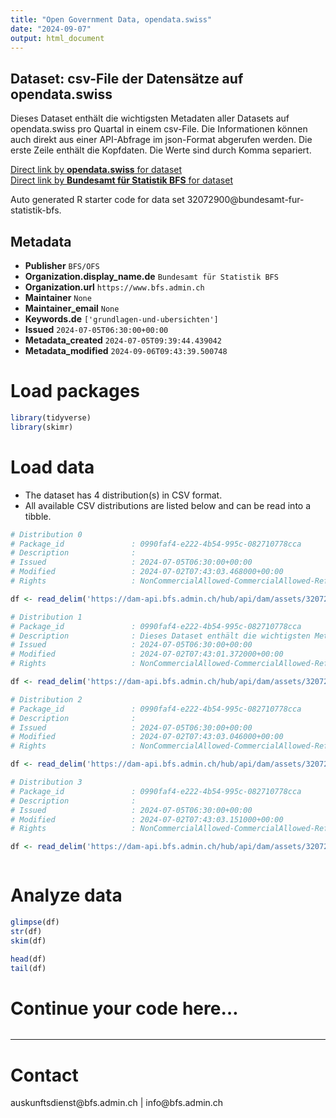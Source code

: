 ```yaml
---
title: "Open Government Data, opendata.swiss"
date: "2024-09-07"
output: html_document
---
```


## Dataset: csv-File der Datensätze auf opendata.swiss

Dieses Dataset enthält die wichtigsten Metadaten aller Datasets auf opendata.swiss pro Quartal in einem csv-File. Die Informationen können auch direkt aus einer API-Abfrage im json-Format abgerufen werden. Die erste Zeile enthält die Kopfdaten. Die Werte sind durch Komma separiert.

[Direct link by **opendata.swiss** for dataset](https://opendata.swiss/de/dataset/csv-file-der-datensatze-auf-opendata-swiss1)<br>
[Direct link by **Bundesamt für Statistik BFS** for dataset](https://www.bfs.admin.ch/asset/de/ts-d-00.02-OGD-03)

Auto generated R starter code for data set 32072900@bundesamt-fur-statistik-bfs.

## Metadata

- **Publisher** `BFS/OFS`
- **Organization.display_name.de** `Bundesamt für Statistik BFS`
- **Organization.url** `https://www.bfs.admin.ch`
- **Maintainer** `None`
- **Maintainer_email** `None`
- **Keywords.de** `['grundlagen-und-ubersichten']`
- **Issued** `2024-07-05T06:30:00+00:00`
- **Metadata_created** `2024-07-05T09:39:44.439042`
- **Metadata_modified** `2024-09-06T09:43:39.500748`


# Load packages

```r

library(tidyverse)
library(skimr)

```

# Load data

-   The dataset has 4 distribution(s) in CSV format.
-   All available CSV distributions are listed below and can be read into a tibble.

```r

# Distribution 0
# Package_id               : 0990faf4-e222-4b54-995c-082710778cca
# Description              : 
# Issued                   : 2024-07-05T06:30:00+00:00
# Modified                 : 2024-07-02T07:43:03.468000+00:00
# Rights                   : NonCommercialAllowed-CommercialAllowed-ReferenceNotRequired

df <- read_delim('https://dam-api.bfs.admin.ch/hub/api/dam/assets/32072911/master')

# Distribution 1
# Package_id               : 0990faf4-e222-4b54-995c-082710778cca
# Description              : Dieses Dataset enthält die wichtigsten Metadaten aller Datasets auf opendata.swiss pro Quartal in einem csv-File. Die Informationen können auch direkt aus einer API-Abfrage im json-Format abgerufen werden. Die erste Zeile enthält die Kopfdaten. Die Werte sind durch Komma separiert.
# Issued                   : 2024-07-05T06:30:00+00:00
# Modified                 : 2024-07-02T07:43:01.372000+00:00
# Rights                   : NonCommercialAllowed-CommercialAllowed-ReferenceNotRequired

df <- read_delim('https://dam-api.bfs.admin.ch/hub/api/dam/assets/32072905/master')

# Distribution 2
# Package_id               : 0990faf4-e222-4b54-995c-082710778cca
# Description              : 
# Issued                   : 2024-07-05T06:30:00+00:00
# Modified                 : 2024-07-02T07:43:03.046000+00:00
# Rights                   : NonCommercialAllowed-CommercialAllowed-ReferenceNotRequired

df <- read_delim('https://dam-api.bfs.admin.ch/hub/api/dam/assets/32072915/master')

# Distribution 3
# Package_id               : 0990faf4-e222-4b54-995c-082710778cca
# Description              : 
# Issued                   : 2024-07-05T06:30:00+00:00
# Modified                 : 2024-07-02T07:43:03.151000+00:00
# Rights                   : NonCommercialAllowed-CommercialAllowed-ReferenceNotRequired

df <- read_delim('https://dam-api.bfs.admin.ch/hub/api/dam/assets/32072907/master')



```

# Analyze data

```r

glimpse(df)
str(df)
skim(df)

head(df)
tail(df)

```

# Continue your code here...

```r

```

------------------------------------------------------------------------

# Contact

auskunftsdienst@bfs.admin.ch | info@bfs.admin.ch
